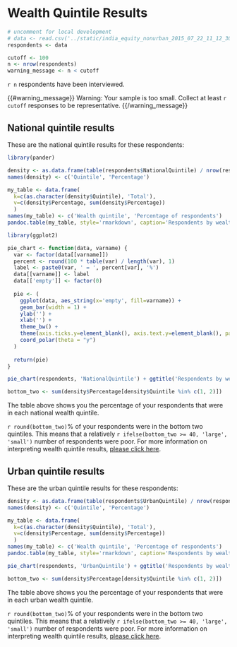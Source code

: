 # Wealth Quintile Results

```r
# uncomment for local development
# data <- read.csv('../static/india_equity_nonurban_2015_07_22_11_12_30.csv')
respondents <- data

cutoff <- 100
n <- nrow(respondents)
warning_message <- n < cutoff
```

`r n` respondents have been interviewed.

{{#warning_message}}
Warning: Your sample is too small. Collect at least `r cutoff` responses to be representative.
{{/warning_message}}


## National quintile results

These are the national quintile results for these respondents:

```r
library(pander)

density <- as.data.frame(table(respondents$NationalQuintile) / nrow(respondents) * 100)
names(density) <- c('Quintile', 'Percentage')

my_table <- data.frame(
  k=c(as.character(density$Quintile), 'Total'),
  v=c(density$Percentage, sum(density$Percentage))
  )
names(my_table) <- c('Wealth quintile', 'Percentage of respondents')
pandoc.table(my_table, style='rmarkdown', caption='Respondents by wealth quintile', round=1, keep.trailing.zeros=TRUE, justify='left')
```

```r
library(ggplot2)

pie_chart <- function(data, varname) {
  var <- factor(data[[varname]])
  percent <- round(100 * table(var) / length(var), 1)
  label <- paste0(var, ' = ', percent[var], '%')
  data[[varname]] <- label
  data[['empty']] <- factor(0)
  
  pie <- (
    ggplot(data, aes_string(x='empty', fill=varname)) +
    geom_bar(width = 1) +
    ylab('') + 
    xlab('') + 
    theme_bw() +
    theme(axis.ticks.y=element_blank(), axis.text.y=element_blank(), panel.grid.major.y=element_blank(), panel.border=element_blank()) +
    coord_polar(theta = "y")
  )
  
  return(pie)  
}

pie_chart(respondents, 'NationalQuintile') + ggtitle('Respondents by wealth quintile')

bottom_two <- sum(density$Percentage[density$Quintile %in% c(1, 2)])
```

The table above shows you the percentage of your respondents that were in each national wealth quintile.

`r round(bottom_two)`% of your respondents were in the bottom two quintiles. This means that a relatively `r ifelse(bottom_two >= 40, 'large', 'small')` number of respondents were poor. For more information on interpreting wealth quintile results, [please click here](http://www.equitytool.org/wealth-quintiles/).


## Urban quintile results

These are the urban quintile results for these respondents:

```r
density <- as.data.frame(table(respondents$UrbanQuintile) / nrow(respondents) * 100)
names(density) <- c('Quintile', 'Percentage')

my_table <- data.frame(
  k=c(as.character(density$Quintile), 'Total'),
  v=c(density$Percentage, sum(density$Percentage))
  )
names(my_table) <- c('Wealth quintile', 'Percentage of respondents')
pandoc.table(my_table, style='rmarkdown', caption='Respondents by wealth quintile', round=1, keep.trailing.zeros=TRUE, justify='left')
```

```r
pie_chart(respondents, 'UrbanQuintile') + ggtitle('Respondents by wealth quintile')

bottom_two <- sum(density$Percentage[density$Quintile %in% c(1, 2)])
```

The table above shows you the percentage of your respondents that were in each urban wealth quintile.

`r round(bottom_two)`% of your respondents were in the bottom two quintiles. This means that a relatively `r ifelse(bottom_two >= 40, 'large', 'small')` number of respondents were poor. For more information on interpreting wealth quintile results, [please click here](http://www.equitytool.org/wealth-quintiles/).
